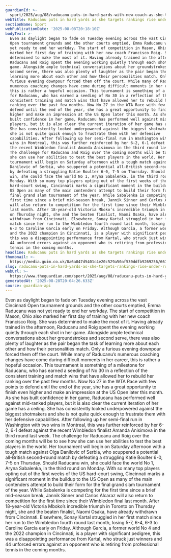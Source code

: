 ```yaml
---
guardianId: >-
  sport/2025/aug/08/raducanu-puts-in-hard-yards-with-new-coach-as-she-targets-rankings-rise
webTitle: Raducanu puts in hard yards as she targets rankings rise under Roig’s rule
sectionName: Sport
webPublicationDate: '2025-08-08T20:18:10Z'
bodyText: >-
  Even as daylight began to fade on Tuesday evening across the vast Cincinnati
  Open tournament grounds and the other courts emptied, Emma Raducanu was not
  yet ready to end her workday. The start of competition in Mason, Ohio also
  marked her first day of training with her new coach Francisco Roig. She was
  determined to make the most of it. Having already trained in the afternoon,
  Raducanu and Roig spent the evening working quietly through each shot in her
  game. Alongside ample technical conversations about her groundstrokes and
  second serve, there was also plenty of laughter as the pair began the task of
  learning more about each other and how their personalities match. Only a
  furious evening downpour forced them off the court. While many of Raducanu’s
  numerous coaching changes have come during difficult moments in her career,
  this is rather a hopeful occasion. This tournament is something of a milestone
  for Raducanu, who has earned a seeding of No 30 in a reflection of the
  consistent training and match wins that have allowed her to rebuild her
  ranking over the past few months. Now No 27 in the WTA Race with few points to
  defend until the end of the year, she has a great opportunity to finish even
  higher and make an impression at the US Open later this month. As she has
  built confidence in her game, Raducanu has performed well against mid-ranked
  players, but it is also clear the current iteration of her game has a ceiling.
  She has consistently looked underpowered against the biggest shotmakers and
  she is not quite quick enough to frustrate them with her defensive
  capabilities. After following up her semi-final run in Washington with two
  wins in Montreal, this was further reinforced by her 6-2, 6-1 defeat against
  the recent Wimbledon finalist Amanda Anisimova in the third round last week.
  The challenge for Raducanu and Roig over the coming months will be to see how
  she can use her abilities to test the best players in the world. Her
  tournament will begin on Saturday afternoon with a tough match against Olga
  Danilovic of Serbia, who scuppered a potential all-British second-round match
  by defeating a struggling Katie Boulter 6-0, 7-5 on Thursday. Should Raducanu
  win, she could face the world No 1, Aryna Sabalenka, in the third round on
  Monday. With so many top players opting out of the first weeks of the US
  hard-court swing, Cincinnati marks a significant moment in the buildup to the
  US Open as many of the main contenders attempt to build their form for the
  final grand slam tournament of the year. While Sabalenka is competing for the
  first time since a brief mid-season break, Jannik Sinner and Carlos Alcaraz
  will also return to competition for the first time since their Wimbledon final
  last month. After 18-year-old Victoria Mboko’s incredible triumph in Toronto
  on Thursday night, she and the beaten finalist, Naomi Osaka, have already
  withdrawn from Cincinnati. Elsewhere, Sonay Kartal struggled in her first
  match since her run to the Wimbledon fourth round last month, losing 5-7, 6-4,
  6-3 to Caroline Garcia early on Friday. Although Garcia, a former world No 4
  and the 2022 champion in Cincinnati, is a player with significant pedigree,
  this was a disappointing performance from Kartal, who struck just winners and
  44 unforced errors against an opponent who is retiring from professional
  tennis in the coming months.
headline: Raducanu puts in hard yards as she targets rankings rise under Roig’s rule
thumbnail: >-
  https://media.guim.co.uk/0a6a047d5401c4e20c529a50af530ddfb9269256/667_274_4241_3393/500.jpg
slug: raducanu-puts-in-hard-yards-as-she-targets-rankings-rise-under-roigs-rule
webUrl: >-
  https://www.theguardian.com/sport/2025/aug/08/raducanu-puts-in-hard-yards-with-new-coach-as-she-targets-rankings-rise
generatedAt: '2025-08-28T20:04:26.633Z'
source: guardian-api
---
```

Even as daylight began to fade on Tuesday evening across the vast Cincinnati Open tournament grounds and the other courts emptied, Emma Raducanu was not yet ready to end her workday. The start of competition in Mason, Ohio also marked her first day of training with her new coach Francisco Roig. She was determined to make the most of it. Having already trained in the afternoon, Raducanu and Roig spent the evening working quietly through each shot in her game. Alongside ample technical conversations about her groundstrokes and second serve, there was also plenty of laughter as the pair began the task of learning more about each other and how their personalities match. Only a furious evening downpour forced them off the court. While many of Raducanu’s numerous coaching changes have come during difficult moments in her career, this is rather a hopeful occasion. This tournament is something of a milestone for Raducanu, who has earned a seeding of No 30 in a reflection of the consistent training and match wins that have allowed her to rebuild her ranking over the past few months. Now No 27 in the WTA Race with few points to defend until the end of the year, she has a great opportunity to finish even higher and make an impression at the US Open later this month. As she has built confidence in her game, Raducanu has performed well against mid-ranked players, but it is also clear the current iteration of her game has a ceiling. She has consistently looked underpowered against the biggest shotmakers and she is not quite quick enough to frustrate them with her defensive capabilities. After following up her semi-final run in Washington with two wins in Montreal, this was further reinforced by her 6-2, 6-1 defeat against the recent Wimbledon finalist Amanda Anisimova in the third round last week. The challenge for Raducanu and Roig over the coming months will be to see how she can use her abilities to test the best players in the world. Her tournament will begin on Saturday afternoon with a tough match against Olga Danilovic of Serbia, who scuppered a potential all-British second-round match by defeating a struggling Katie Boulter 6-0, 7-5 on Thursday. Should Raducanu win, she could face the world No 1, Aryna Sabalenka, in the third round on Monday. With so many top players opting out of the first weeks of the US hard-court swing, Cincinnati marks a significant moment in the buildup to the US Open as many of the main contenders attempt to build their form for the final grand slam tournament of the year. While Sabalenka is competing for the first time since a brief mid-season break, Jannik Sinner and Carlos Alcaraz will also return to competition for the first time since their Wimbledon final last month. After 18-year-old Victoria Mboko’s incredible triumph in Toronto on Thursday night, she and the beaten finalist, Naomi Osaka, have already withdrawn from Cincinnati. Elsewhere, Sonay Kartal struggled in her first match since her run to the Wimbledon fourth round last month, losing 5-7, 6-4, 6-3 to Caroline Garcia early on Friday. Although Garcia, a former world No 4 and the 2022 champion in Cincinnati, is a player with significant pedigree, this was a disappointing performance from Kartal, who struck just winners and 44 unforced errors against an opponent who is retiring from professional tennis in the coming months.
